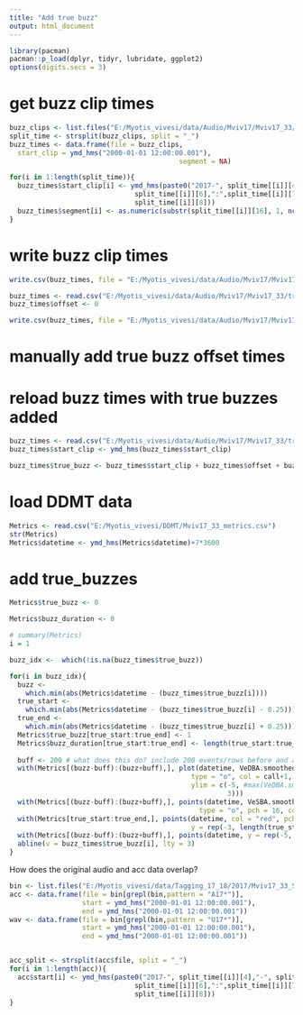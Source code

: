```yaml
---
title: "Add true buzz"
output: html_document
---
```



```r
library(pacman)
pacman::p_load(dplyr, tidyr, lubridate, ggplot2)
options(digits.secs = 3)
```


# get buzz clip times
```r
buzz_clips <- list.files("E:/Myotis_vivesi/data/Audio/Mviv17/Mviv17_33/Buzz")
split_time <- strsplit(buzz_clips, split = "_")
buzz_times <- data.frame(file = buzz_clips,
  start_clip = ymd_hms("2000-01-01 12:00:00.001"), 
                                          segment = NA)

for(i in 1:length(split_time)){
  buzz_times$start_clip[i] <- ymd_hms(paste0("2017-", split_time[[i]][4],"-", split_time[[i]][5], " ",
                               split_time[[i]][6],":",split_time[[i]][7], ":", 
                               split_time[[i]][8]))
  buzz_times$segment[i] <- as.numeric(substr(split_time[[i]][16], 1, nchar(split_time[[i]][16])-4))  
}

```

# write buzz clip times
```r
write.csv(buzz_times, file = "E:/Myotis_vivesi/data/Audio/Mviv17/Mviv17_33/truebuzz/Mviv17_33_truebuzz.csv", row.names = FALSE)

buzz_times <- read.csv("E:/Myotis_vivesi/data/Audio/Mviv17/Mviv17_33/truebuzz/Mviv17_33_truebuzz.csv")
buzz_times$offset <- 0

write.csv(buzz_times, file = "E:/Myotis_vivesi/data/Audio/Mviv17/Mviv17_33/truebuzz/Mviv17_33_truebuzz_offset.csv", row.names = FALSE)
```

# manually add true buzz offset times
# reload buzz times with true buzzes added
```r
buzz_times <- read.csv("E:/Myotis_vivesi/data/Audio/Mviv17/Mviv17_33/truebuzz/Mviv17_33_truebuzz_offset.csv", sep = ";")
buzz_times$start_clip <- ymd_hms(buzz_times$start_clip)

buzz_times$true_buzz <- buzz_times$start_clip + buzz_times$offset + buzz_times$segment*0.5

```

# load DDMT data
```r

Metrics <- read.csv("E:/Myotis_vivesi/DDMT/Mviv17_33_metrics.csv")
str(Metrics)
Metrics$datetime <- ymd_hms(Metrics$datetime)+7*3600

```

# add true_buzzes
```r
Metrics$true_buzz <- 0

Metrics$buzz_duration <- 0

# summary(Metrics)
i = 1

buzz_idx <-  which(!is.na(buzz_times$true_buzz))

for(i in buzz_idx){
  buzz <- 
    which.min(abs(Metrics$datetime - (buzz_times$true_buzz[i]))) 
  true_start <- 
    which.min(abs(Metrics$datetime - (buzz_times$true_buzz[i] - 0.25))) 
  true_end <- 
    which.min(abs(Metrics$datetime - (buzz_times$true_buzz[i] + 0.25)))
  Metrics$true_buzz[true_start:true_end] <- 1
  Metrics$buzz_duration[true_start:true_end] <- length(true_start:true_end)
  
  buff <- 200 # what does this do? include 200 events/rows before and after buzz?
  with(Metrics[(buzz-buff):(buzz+buff),], plot(datetime, VeDBA.smoothed, cex = 0.5, pch = 16, 
                                             type = "o", col = call+1,
                                             ylim = c(-5, #max(VeDBA.smoothed))
                                                      3)))
  with(Metrics[(buzz-buff):(buzz+buff),], points(datetime, VeSBA.smoothed, cex = 0.5, 
                                               type = "o", pch = 16, col = 4))
  with(Metrics[true_start:true_end,], points(datetime, col = "red", pch = 16,
                                             y = rep(-3, length(true_start:true_end))))
  with(Metrics[(buzz-buff):(buzz+buff),], points(datetime, y = rep(-5, buff*2+1), col = buzz*3))
  abline(v = buzz_times$true_buzz[i], lty = 3)
}
```

How does the original audio and acc data overlap?
```r
bin <- list.files("E:/Myotis_vivesi/data/Tagging_17_18/2017/Mviv17_33_ST")
acc <- data.frame(file = bin[grepl(bin,pattern = "A17*")], 
                  start = ymd_hms("2000-01-01 12:00:00.001"),
                  end = ymd_hms("2000-01-01 12:00:00.001"))
wav <- data.frame(file = bin[grepl(bin,pattern = "U17*")], 
                  start = ymd_hms("2000-01-01 12:00:00.001"),
                  end = ymd_hms("2000-01-01 12:00:00.001"))


acc_split <- strsplit(acc$file, split = "_")
for(i in 1:length(acc)){
  acc$start[i] <- ymd_hms(paste0("2017-", split_time[[i]][4],"-", split_time[[i]][5], " ",
                               split_time[[i]][6],":",split_time[[i]][7], ":", 
                               split_time[[i]][8]))
}

```

